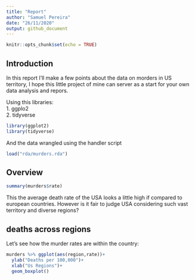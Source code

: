 ```yaml
---
title: "Report"
author: "Samuel Pereira"
date: "26/11/2020"
output: github_document
---
```


```r
knitr::opts_chunk$set(echo = TRUE)
```

## Introduction

In this report I'll make a few points about the data on morders in US territory, I hope this little project of mine can server as a start for your own data analysis and repors.

Using this libraries:  
1. ggplo2  
2. tidyverse  

```r
library(ggplot2)
library(tidyverse)
```

And the data wrangled using the handler script

```r
load("rda/murders.rda")
```


## Overview

```r
summary(murders$rate)
```
This the average death rate of the USA looks a little high if compared to european countries.   However is it fair to judge USA considering such vast territory and diverse regions? 


## deaths across regions

Let's see how the murder rates are within the country:

```r
murders %>% ggplot(aes(region,rate))+
  ylab("Deaths per 100,000")+
  xlab("Us Regions")+
  geom_boxplot()
```



